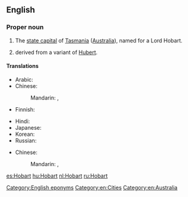 ==English==
{{wikipedia}}

===Proper noun===
{{en-proper noun}}

# The [[state capital]] of [[Tasmania]] ([[Australia]]), named for a Lord Hobart.
# {{surname|[[patronymic]] English|from=given names|dot=}} derived from a variant of [[Hubert]].

====Translations====
{{trans-top|capital of Tasmania}}
* Arabic: {{t-|ar|هوبارت|m|tr=hubart}}
* Chinese:
*: Mandarin: {{t-|cmn|霍巴特|tr=Huòbātè|sc=Hani}},  {{t-|cmn|荷巴特|tr=Hébātè|sc=Hani}}
* Finnish: {{t-|fi|Hobart}}
{{trans-mid}}
* Hindi: {{t-|hi|होबार्ट|tr=hōbārṭ|xs=Hindi}}
* Japanese: {{t-|ja|ホバート|tr=Hobāto}}
* Korean: {{t-|ko|호바트|tr=Hobateu|sc=Hang}}
* Russian: {{t+|ru|Хобарт|m|tr=Xóbart}}
{{trans-bottom}}

{{trans-top|surname}}
* Chinese:
*: Mandarin: {{t-|cmn|霍巴特|tr=Huòbātè|sc=Hani}},  {{t-|cmn|荷巴特|tr=Hébātè|sc=Hani}}
{{trans-mid}}
{{trans-bottom}}

[[Category:English eponyms]]
[[Category:en:Cities]]
[[Category:en:Australia]]

[[es:Hobart]]
[[hu:Hobart]]
[[nl:Hobart]]
[[ru:Hobart]]